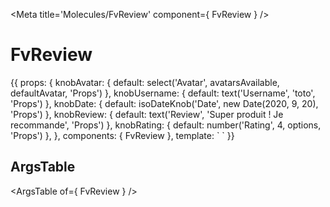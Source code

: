 
<Meta title='Molecules/FvReview' component={ FvReview } />

# FvReview

<Canvas>
<Story name='Common' height='150px'>{{
  props: {
    knobAvatar: {
      default: select('Avatar', avatarsAvailable, defaultAvatar, 'Props')
    },
    knobUsername: {
      default: text('Username', 'toto', 'Props')
    },
    knobDate: {
      default: isoDateKnob('Date', new Date(2020, 9, 20), 'Props')
    },
    knobReview: {
      default: text('Review', 'Super produit ! Je recommande', 'Props')
    },
    knobRating: {
      default: number('Rating', 4, options, 'Props')
    },
  },
  components: { FvReview },
  template: `<FvReview
    :avatar="knobAvatar"
    :username="knobUsername"
    :date="knobDate"
    :review="knobReview"
    :rating="knobRating"
  >
  </FvReview>`
}}</Story>
</Canvas>

## ArgsTable

<ArgsTable of={ FvReview } />
